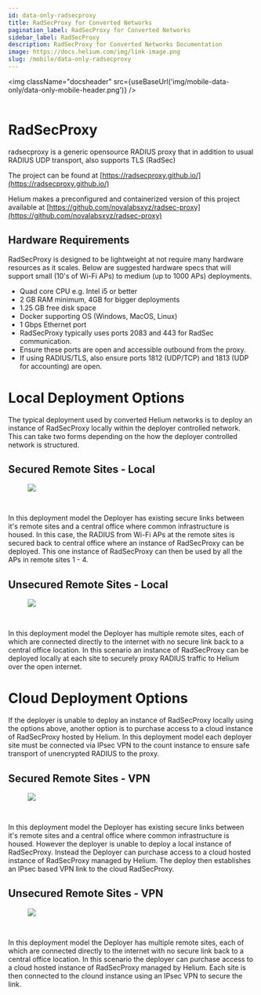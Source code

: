 ```yaml
---
id: data-only-radsecproxy
title: RadSecProxy for Converted Networks
pagination_label: RadSecProxy for Converted Networks
sidebar_label: RadSecProxy
description: RadSecProxy for Converted Networks Documentation
image: https://docs.helium.com/img/link-image.png
slug: /mobile/data-only-radsecproxy
---
```



<img className="docsheader" src={useBaseUrl('img/mobile-data-only/data-only-mobile-header.png')} />
<br />
<br />

# RadSecProxy

radsecproxy is a generic opensource RADIUS proxy that in addition to usual RADIUS UDP transport,
also supports TLS (RadSec)

The project can be found at [https://radsecproxy.github.io/](https://radsecproxy.github.io/)

Helium makes a preconfigured and containerized version of this project available at
[https://github.com/novalabsxyz/radsec-proxy](https://github.com/novalabsxyz/radsec-proxy)

## Hardware Requirements

RadSecProxy is designed to be lightweight at not require many hardware resources as it scales. Below
are suggested hardware specs that will support small (10's of Wi-Fi APs) to medium (up to 1000 APs)
deployments.

- Quad core CPU e.g. Intel i5 or better
- 2 GB RAM minimum, 4GB for bigger deployments
- 1.25 GB free disk space
- Docker supporting OS (Windows, MacOS, Linux)
- 1 Gbps Ethernet port
- RadSecProxy typically uses ports 2083 and 443 for RadSec communication.
- Ensure these ports are open and accessible outbound from the proxy.
- If using RADIUS/TLS, also ensure ports 1812 (UDP/TCP) and 1813 (UDP for accounting) are open.

# Local Deployment Options

The typical deployment used by converted Helium networks is to deploy an instance of RadSecProxy
locally within the deployer controlled network. This can take two forms depending on the how the
deployer controlled network is structured.

## Secured Remote Sites - Local

<figure className="screensnippet-wrapper">
  <img
    src={useBaseUrl('/img/5g-on-helium/Helium RADIUS Options-Secure Sites Single RSP.png')}
    style={{ maxHeight: '500px' }}
    className="add-border-radius add-shadow add-shadow-margin"
  />
</figure>
<br />

In this deployment model the Deployer has existing secure links between it's remote sites and a
central office where common infrastructure is housed. In this case, the RADIUS from Wi-Fi APs at the
remote sites is secured back to central office where an instance of RadSecProxy can be deployed.
This one instance of RadSecProxy can then be used by all the APs in remote sites 1 - 4.

## Unsecured Remote Sites - Local

<figure className="screensnippet-wrapper">
  <img
    src={useBaseUrl('img/5g-on-helium/Helium RADIUS Options-Independent sites many RSPs.png')}
    style={{ maxHeight: '500px' }}
    className="add-border-radius add-shadow add-shadow-margin"
  />
</figure>
<br />

In this deployment model the Deployer has multiple remote sites, each of which are connected
directly to the internet with no secure link back to a central office location. In this scenario an
instance of RadSecProxy can be deployed locally at each site to securely proxy RADIUS traffic to
Helium over the open internet.

# Cloud Deployment Options

If the deployer is unable to deploy an instance of RadSecProxy locally using the options above,
another option is to purchase access to a cloud instance of RadSecProxy hosted by Helium. In this
deployment model each deployer site must be connected via IPsec VPN to the count instance to ensure
safe transport of unencrypted RADIUS to the proxy.

## Secured Remote Sites - VPN

<figure className="screensnippet-wrapper">
  <img
    src={useBaseUrl('img/5g-on-helium/Helium RADIUS Options-Secure Sites Single VPN.png')}
    style={{ maxHeight: '500px' }}
    className="add-border-radius add-shadow add-shadow-margin"
  />
</figure>
<br />

In this deployment model the Deployer has existing secure links between it's remote sites and a
central office where common infrastructure is housed. However the deployer is unable to deploy a
local instance of RadSecProxy. Instead the Deployer can purchase access to a cloud hosted instance
of RadSecProxy managed by Helium. The deploy then establishes an IPsec based VPN link to the cloud
RadSecProxy.

## Unsecured Remote Sites - VPN

<figure className="screensnippet-wrapper">
  <img
    src={useBaseUrl('img/5g-on-helium/Helium RADIUS Options-Independent sites many VPNs.png')}
    style={{ maxHeight: '500px' }}
    className="add-border-radius add-shadow add-shadow-margin"
  />
</figure>
<br />

In this deployment model the Deployer has multiple remote sites, each of which are connected
directly to the internet with no secure link back to a central office location. In this scenario the
deployer can purchase access to a cloud hosted instance of RadSecProxy managed by Helium. Each site
is then connected to the clound instance using an IPsec VPN to secure the link.

